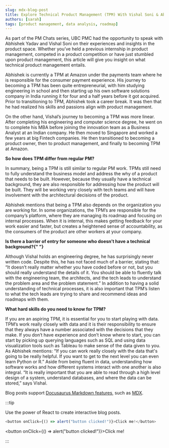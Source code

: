 ```yaml
---
slug: mdx-blog-post
title: Explore Technical Product Management (TPM) With Vishal Soni & Abhishek Yadav
authors: [sarah]
tags: [product management, data analysis, roadmap]
---
```


As part of the PM Chats series, UBC PMC had the opportunity to speak with Abhishek Yadav and Vishal Soni on their experiences and insights in the product space. Whether you’ve held a previous internship in product management, competed in a product competition or have just stumbled upon product management, this article will give you insight on what technical product management entails.

Abhishek is currently a TPM at Amazon under the payments team where he is responsible for the consumer payment experience. His journey to becoming a TPM has been quite entrepreneurial, with him studying engineering in school and then starting up his own software solutions company in India running it for four and a half years before it got acquired. Prior to transitioning to TPM, Abhishek took a career break. It was then that he had realized his skills and passions align with product management.

On the other hand, Vishal’s journey to becoming a TPM was more linear. After completing his engineering and computer science degree, he went on to complete his MBA before joining the innovation team as a Business Analyst at an Indian company. He then moved to Singapore and worked a few years at big Fintech companies. He then transitioned to becoming a product owner, then to product management, and finally to becoming TPM at Amazon.

<b> So how does TPM differ from regular PM? </b>

In summary, being a TPM is still similar to regular PM work. TPMs still need to fully understand the business model and address the why of a product that needs to be built. However, because they usually have a technical background, they are also responsible for addressing how the product will be built. They will be working very closely with tech teams and will have involvement with the architectural decisions of the product.

Abhishek mentions that being a TPM also depends on the organization you are working for. In some organizations, the TPM’s are responsible for the company’s platform, where they are managing its roadmap and focusing on internal processes. When it is internal, this makes getting feedback for your work easier and faster, but creates a heightened sense of accountability, as the consumers of the product are other workers at your company.

<b>
  Is there a barrier of entry for someone who doesn’t have a technical
  background?{" "}
</b>

Although Vishal holds an engineering degree, he has surprisingly never written code. Despite this, he has not faced much of a barrier, stating that: “It doesn’t really matter whether you have coded before or not, but you should really understand the details of it. You should be able to fluently talk with the engineering team, the architects, and the tech leads to understand the problem area and the problem statement.” In addition to having a solid understanding of technical processes, it is also important that TPM’s listen to what the tech leads are trying to share and recommend ideas and roadmaps with them.

<b> What hard skills do you need to know for TPM? </b>

If you are an aspiring TPM, it is essential for you to start playing with data. TPM’s work really closely with data and it is their responsibility to ensure that they always have a number associated with the decisions that they make. If you don’t have experience and don’t know where to start, you can start by picking up querying languages such as SQL and using data visualization tools such as Tableau to make sense of the data given to you. As Abhishek mentions: “If you can work really closely with the data that's going to be really helpful. If you want to get to the next level you can even learn Python or R.” Aside from being fluent in data, understanding how software works and how different systems interact with one another is also integral. “It is really important that you are able to read through a high level design of a system, understand databases, and where the data can be stored,” says Vishal.

Blog posts support [Docusaurus Markdown features](https://docusaurus.io/docs/markdown-features), such as [MDX](https://mdxjs.com/).

:::tip

Use the power of React to create interactive blog posts.

```js
<button onClick={() => alert("button clicked!")}>Click me!</button>
```

<button onClick={() => alert("button clicked!")}>Click me!</button>

:::
